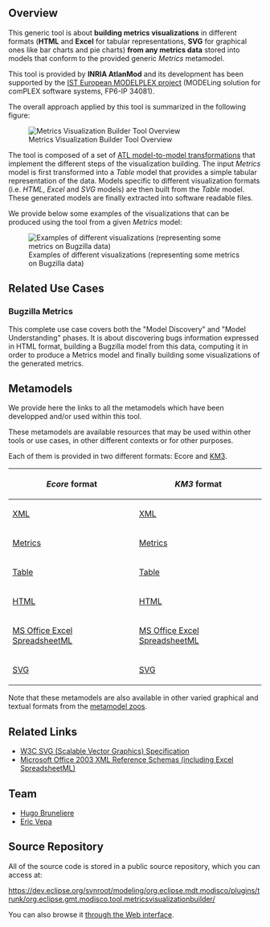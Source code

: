 == Overview ==
This generic tool is about '''building metrics visualizations''' in different formats ('''HTML''' and '''Excel''' for tabular representations, '''SVG''' for graphical ones like bar charts and pie charts) '''from any metrics data''' stored into models that conform to the provided generic ''Metrics'' metamodel.

This tool is provided by '''INRIA AtlanMod''' and its development has been supported by the [http://www.modelplex.org IST European MODELPLEX project] (MODELing solution for comPLEX software systems, FP6-IP 34081).

The overall approach applied by this tool is summarized in the following figure:

[[Image:../../img/metrics_visualization_builder/MoDisco_MetricsVisualizationBuilder_Overview.png|frame|Metrics Visualization Builder Tool Overview]]

The tool is composed of a set of [http://www.eclipse.org/m2m/atl/ ATL model-to-model transformations] that implement the different steps of the visualization building. The input ''Metrics'' model is first transformed into a ''Table'' model that provides a simple tabular representation of the data. Models specific to different visualization formats (i.e. ''HTML'', ''Excel'' and ''SVG'' models) are then built from the ''Table'' model. These generated models are finally extracted into software readable files.

We provide below some examples of the visualizations that can be produced using the tool from a given ''Metrics'' model:

[[Image:../../img/metrics_visualization_builder/MoDisco_MetricsVisualizationBuilder_VisualizationExamples.png|frame|Examples of different visualizations (representing some metrics on Bugzilla data)]]

== Related Use Cases ==
=== Bugzilla Metrics ===
This complete use case covers both the "Model Discovery" and "Model Understanding" phases. It is about discovering bugs information expressed in HTML format, building a Bugzilla model from this data, computing it in order to produce a Metrics model and finally building some visualizations of the generated metrics.


== Metamodels ==

We provide here the links to all the metamodels which have been developped and/or used within this tool. 

These metamodels are available resources that may be used within other tools or use cases, in other different contexts or for other purposes.

Each of them is provided in two different formats: Ecore and [http://wiki.eclipse.org/index.php/KM3 KM3].

{| border="1" cellpadding="20" cellspacing="0"
! ''Ecore'' format
! ''KM3'' format
|-
|[http://www.emn.fr/x-info/atlanmod/index.php/Ecore#XML_1.1 XML]
|[http://www.emn.fr/x-info/atlanmod/index.php/Atlantic#XML_1.1 XML]
|-
|[http://www.emn.fr/x-info/atlanmod/index.php/Ecore#Metrics_1.0 Metrics]
|[http://www.emn.fr/x-info/atlanmod/index.php/Atlantic#Metrics_1.0 Metrics]
|-
|[http://www.emn.fr/x-info/atlanmod/index.php/Ecore#Table_1.1 Table]
|[http://www.emn.fr/x-info/atlanmod/index.php/Atlantic#Table_1.1 Table]
|-
|[http://www.emn.fr/x-info/atlanmod/index.php/Ecore#HTML_1.0 HTML]
|[http://www.emn.fr/x-info/atlanmod/index.php/Atlantic#HTML_1.0 HTML]
|-
|[http://www.emn.fr/x-info/atlanmod/index.php/Ecore#SpreadsheetMLSimplified_1.2 MS Office Excel SpreadsheetML]
|[http://www.emn.fr/x-info/atlanmod/index.php/Atlantic#SpreadsheetMLSimplified_1.2 MS Office Excel SpreadsheetML]
|-
|[http://www.emn.fr/x-info/atlanmod/index.php/Ecore#SVG_1.1 SVG]
|[http://www.emn.fr/x-info/atlanmod/index.php/Atlantic#SVG_1.1 SVG]
|}

Note that these metamodels are also available in other varied graphical and textual formats from the [http://www.emn.fr/x-info/atlanmod/index.php/Zoos metamodel zoos].

== Related Links ==
* [http://www.w3.org/Graphics/SVG/ W3C SVG (Scalable Vector Graphics) Specification]
* [http://www.microsoft.com/office/xml/default.mspx Microsoft Office 2003 XML Reference Schemas (including Excel SpreadsheetML)]

== Team  ==

*[http://www.emn.fr/x-info/atlanmod/index.php/User:Bruneliere Hugo Bruneliere]
*[mailto:eric.vepa@gmail.com Eric Vepa]

== Source Repository  ==

All of the source code is stored in a public source repository, which you can access at: 

[https://dev.eclipse.org/svnroot/modeling/org.eclipse.mdt.modisco/plugins/trunk/org.eclipse.gmt.modisco.tool.metricsvisualizationbuilder/ https://dev.eclipse.org/svnroot/modeling/org.eclipse.mdt.modisco/plugins/trunk/org.eclipse.gmt.modisco.tool.metricsvisualizationbuilder/]

You can also browse it [http://dev.eclipse.org/viewsvn/index.cgi/plugins/trunk/org.eclipse.gmt.modisco.tool.metricsvisualizationbuilder/?root=Modeling_MODISCO through the Web interface].
